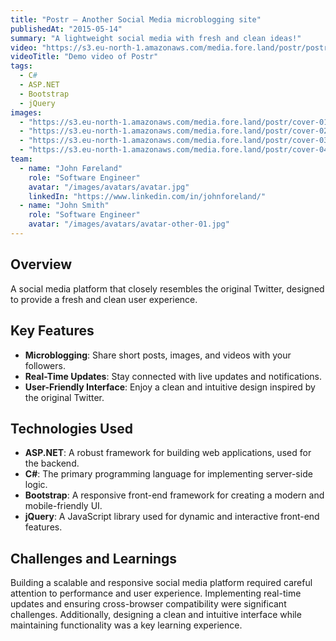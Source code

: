 ```yaml
---
title: "Postr — Another Social Media microblogging site"
publishedAt: "2015-05-14"
summary: "A lightweight social media with fresh and clean ideas!"
video: "https://s3.eu-north-1.amazonaws.com/media.fore.land/postr/postr.mp4"
videoTitle: "Demo video of Postr"
tags:
  - C#
  - ASP.NET
  - Bootstrap
  - jQuery
images:
  - "https://s3.eu-north-1.amazonaws.com/media.fore.land/postr/cover-01.jpg"
  - "https://s3.eu-north-1.amazonaws.com/media.fore.land/postr/cover-02.mp4"
  - "https://s3.eu-north-1.amazonaws.com/media.fore.land/postr/cover-03.mp4"
  - "https://s3.eu-north-1.amazonaws.com/media.fore.land/postr/cover-04.mp4"
team:
  - name: "John Føreland"
    role: "Software Engineer"
    avatar: "/images/avatars/avatar.jpg"
    linkedIn: "https://www.linkedin.com/in/johnforeland/"
  - name: "John Smith"
    role: "Software Engineer"
    avatar: "/images/avatars/avatar-other-01.jpg"
---
```


## Overview

A social media platform that closely resembles the original Twitter, designed to provide a fresh and clean user experience.

## Key Features

- **Microblogging**: Share short posts, images, and videos with your followers.
- **Real-Time Updates**: Stay connected with live updates and notifications.
- **User-Friendly Interface**: Enjoy a clean and intuitive design inspired by the original Twitter.

## Technologies Used

- **ASP.NET**: A robust framework for building web applications, used for the backend.
- **C#**: The primary programming language for implementing server-side logic.
- **Bootstrap**: A responsive front-end framework for creating a modern and mobile-friendly UI.
- **jQuery**: A JavaScript library used for dynamic and interactive front-end features.

## Challenges and Learnings

Building a scalable and responsive social media platform required careful attention to performance and user experience. Implementing real-time updates and ensuring cross-browser compatibility were significant challenges. Additionally, designing a clean and intuitive interface while maintaining functionality was a key learning experience.
